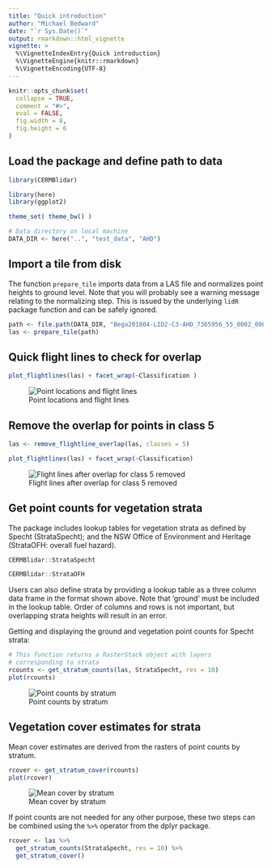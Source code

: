 ```yaml
---
title: "Quick introduction"
author: "Michael Bedward"
date: "`r Sys.Date()`"
output: rmarkdown::html_vignette
vignette: >
  %\VignetteIndexEntry{Quick introduction}
  %\VignetteEngine{knitr::rmarkdown}
  %\VignetteEncoding{UTF-8}
---
```


```r
knitr::opts_chunk$set(
  collapse = TRUE,
  comment = "#>",
  eval = FALSE,
  fig.width = 8,
  fig.height = 6
)
```


## Load the package and define path to data

```r

library(CERMBlidar)

library(here)
library(ggplot2)

theme_set( theme_bw() )

# Data directory on local machine
DATA_DIR <- here("..", "test_data", "AHD")

```

## Import a tile from disk

The function `prepare_tile` imports data from a LAS file and normalizes point heights to ground level. Note that you will probably see a warning message relating to the normalizing step. This is issued by the underlying `lidR` package function and can be safely ignored.

```r

path <- file.path(DATA_DIR, "Bega201804-LID2-C3-AHD_7365956_55_0002_0002.las")
las <- prepare_tile(path)

```

## Quick flight lines to check for overlap

```r

plot_flightlines(las) + facet_wrap(~Classification )

```

![Point locations and flight lines](flightlines_overlap.png)

## Remove the overlap for points in class 5 

```r

las <- remove_flightline_overlap(las, classes = 5)

plot_flightlines(las) + facet_wrap(~Classification)

```

![Flight lines after overlap for class 5 removed](flightlines_without_overlap.png)

## Get point counts for vegetation strata

The package includes lookup tables for vegetation strata as defined by Specht (StrataSpecht); and the NSW Office of Environment and Heritage (StrataOFH: overall fuel hazard).

```r

CERMBlidar::StrataSpecht

```

```r

CERMBlidar::StrataOFH

```

Users can also define strata by providing a lookup table as a three column data frame in the format shown above. Note that 'ground' must be included in the lookup table. Order of columns and rows is not important, but overlapping strata heights will result in an error.

Getting and displaying the ground and vegetation point counts for Specht strata:

```r

# This function returns a RasterStack object with layers 
# corresponding to strata
rcounts <- get_stratum_counts(las, StrataSpecht, res = 10)
plot(rcounts)

```

![Point counts by stratum](point_counts.png)

## Vegetation cover estimates for strata

Mean cover estimates are derived from the rasters of point counts by stratum. 

```r

rcover <- get_stratum_cover(rcounts)
plot(rcover)

```

![Mean cover by stratum](veg_strata_cover.png)

If point counts are not needed for any other purpose, these two steps can be combined using the `%>%` operator from the dplyr package.

```r

rcover <- las %>%
  get_stratum_counts(StrataSpecht, res = 10) %>%
  get_stratum_cover()

```

